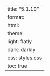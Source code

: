 ---
title: "5.1.10"
format:
    html:
        theme:
            light: flatly
            dark: darkly
        css: styles.css
        toc: true
---